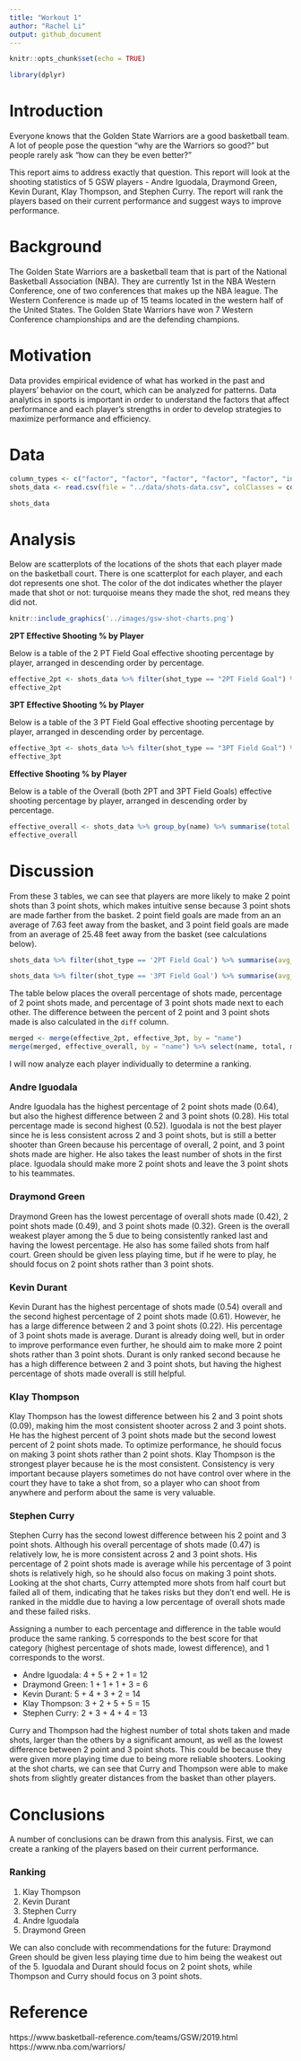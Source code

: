 ```yaml
---
title: "Workout 1"
author: "Rachel Li"
output: github_document
---
```


```r
knitr::opts_chunk$set(echo = TRUE)
```

```r
library(dplyr)
```

# Introduction 

Everyone knows that the Golden State Warriors are a good basketball team. A lot of people pose the question "why are the Warriors so good?" but people rarely ask "how can they be even better?"

This report aims to address exactly that question. This report will look at the shooting statistics of 5 GSW players - Andre Iguodala, Draymond Green, Kevin Durant, Klay Thompson, and Stephen Curry. The report will rank the players based on their current performance and suggest ways to improve performance. 

# Background 

The Golden State Warriors are a basketball team that is part of the National Basketball Association (NBA). They are currently 1st in the NBA Western Conference, one of two conferences that makes up the NBA league. The Western Conference is made up of 15 teams located in the western half of the United States. The Golden State Warriors have won 7 Western Conference championships and are the defending champions. 

# Motivation 

Data provides empirical evidence of what has worked in the past and players' behavior on the court, which can be analyzed for patterns. Data analytics in sports is important in order to understand the factors that affect performance and each player's strengths in order to develop strategies to maximize performance and efficiency. 

# Data

```r
column_types <- c("factor", "factor", "factor", "factor", "factor", "integer", "integer", "factor", "factor", "factor", "integer", "factor", "integer", "integer", "factor", "integer")
shots_data <- read.csv(file = "../data/shots-data.csv", colClasses = column_types, row.names = 1)
```

```r
shots_data
```

# Analysis

Below are scatterplots of the locations of the shots that each player made on the basketball court. There is one scatterplot for each player, and each dot represents one shot. The color of the dot indicates whether the player made that shot or not: turquoise means they made the shot, red means they did not.

```r
knitr::include_graphics('../images/gsw-shot-charts.png')
```

**2PT Effective Shooting % by Player**

Below is a table of the 2 PT Field Goal effective shooting percentage by player, arranged in descending order by percentage.

```r
effective_2pt <- shots_data %>% filter(shot_type == "2PT Field Goal") %>% group_by(name) %>% summarise(total = length(shot_type), made = sum(shot_made_flag == "shot_yes"), perc_made_2 = made / total) %>% arrange(desc(perc_made_2))
effective_2pt
```

**3PT Effective Shooting % by Player**

Below is a table of the 3 PT Field Goal effective shooting percentage by player, arranged in descending order by percentage.

```r
effective_3pt <- shots_data %>% filter(shot_type == "3PT Field Goal") %>% group_by(name) %>% summarise(total = length(shot_type), made = sum(shot_made_flag == "shot_yes"), perc_made_3 = made / total) %>% arrange(desc(perc_made_3))
effective_3pt
```

**Effective Shooting % by Player**

Below is a table of the Overall (both 2PT and 3PT Field Goals) effective shooting percentage by player, arranged in descending order by percentage.

```r
effective_overall <- shots_data %>% group_by(name) %>% summarise(total = length(shot_type), made = sum(shot_made_flag == "shot_yes"), perc_made = made / total) %>% arrange(desc(perc_made))
effective_overall
```

# Discussion 

From these 3 tables, we can see that players are more likely to make 2 point shots than 3 point shots, which makes intuitive sense because 3 point shots are made farther from the basket. 2 point field goals are made from an an average of 7.63 feet away from the basket, and 3 point field goals are made from an average of 25.48 feet away from the basket (see calculations below).

```r
shots_data %>% filter(shot_type == '2PT Field Goal') %>% summarise(avg_distance = mean(shot_distance))
```

```r
shots_data %>% filter(shot_type == '3PT Field Goal') %>% summarise(avg_distance = mean(shot_distance))
```

The table below places the overall percentage of shots made, percentage of 2 point shots made, and percentage of 3 point shots made next to each other. The difference between the percent of 2 point and 3 point shots made is also calculated in the `diff` column. 

```r
merged <- merge(effective_2pt, effective_3pt, by = "name")
merge(merged, effective_overall, by = "name") %>% select(name, total, made, perc_made, perc_made_2, perc_made_3) %>% mutate(diff = perc_made_2 - perc_made_3)
```

I will now analyze each player individually to determine a ranking.

### Andre Iguodala

Andre Iguodala has the highest percentage of 2 point shots made (0.64), but also the highest difference between 2 and 3 point shots (0.28). His total percentage made is second highest (0.52). Iguodala is not the best player since he is less consistent across 2 and 3 point shots, but is still a better shooter than Green because his percentage of overall, 2 point, and 3 point shots made are higher. He also takes the least number of shots in the first place. Iguodala should make more 2 point shots and leave the 3 point shots to his teammates. 

### Draymond Green 

Draymond Green has the lowest percentage of overall shots made (0.42), 2 point shots made (0.49), and 3 point shots made (0.32). Green is the overall weakest player among the 5 due to being consistently ranked last and having the lowest percentage. He also has some failed shots from half court. Green should be given less playing time, but if he were to play, he should focus on 2 point shots rather than 3 point shots. 

### Kevin Durant

Kevin Durant has the highest percentage of shots made (0.54) overall and the second highest percentage of 2 point shots made (0.61). However, he has a large difference between 2 and 3 point shots (0.22). His percentage of 3 point shots made is average. Durant is already doing well, but in order to improve performance even further, he should aim to make more 2 point shots rather than 3 point shots. Durant is only ranked second because he has a high difference between 2 and 3 point shots, but having the highest percentage of shots made overall is still helpful.

### Klay Thompson 

Klay Thompson has the lowest difference between his 2 and 3 point shots (0.09), making him the most consistent shooter across 2 and 3 point shots. He has the highest percent of 3 point shots made but the second lowest percent of 2 point shots made. To optimize performance, he should focus on making 3 point shots rather than 2 point shots. Klay Thompson is the strongest player because he is the most consistent. Consistency is very important because players sometimes do not have control over where in the court they have to take a shot from, so a player who can shoot from anywhere and perform about the same is very valuable. 

### Stephen Curry 

Stephen Curry has the second lowest difference between his 2 point and 3 point shots. Although his overall percentage of shots made (0.47) is relatively low, he is more consistent across 2 and 3 point shots. His percentage of 2 point shots made is average while his percentage of 3 point shots is relatively high, so he should also focus on making 3 point shots. Looking at the shot charts, Curry attempted more shots from half court but failed all of them, indicating that he takes risks but they don't end well. He is ranked in the middle due to having a low percentage of overall shots made and these failed risks. 

Assigning a number to each percentage and difference in the table would produce the same ranking. 5 corresponds to the best score for that category (highest percentage of shots made, lowest difference), and 1 corresponds to the worst.

* Andre Iguodala: 4 + 5 + 2 + 1 = 12
* Draymond Green: 1 + 1 + 1 + 3 = 6
* Kevin Durant: 5 + 4 + 3 + 2 = 14
* Klay Thompson: 3 + 2 + 5 + 5 = 15
* Stephen Curry: 2 + 3 + 4 + 4 = 13

Curry and Thompson had the highest number of total shots taken and made shots, larger than the others by a significant amount, as well as the lowest difference between 2 point and 3 point shots. This could be because they were given more playing time due to being more reliable shooters. Looking at the shot charts, we can see that Curry and Thompson were able to make shots from slightly greater distances from the basket than other players.  

# Conclusions 

A number of conclusions can be drawn from this analysis. First, we can create a ranking of the players based on their current performance.

### Ranking 

1. Klay Thompson
2. Kevin Durant
3. Stephen Curry
4. Andre Iguodala
5. Draymond Green

We can also conclude with recommendations for the future: Draymond Green should be given less playing time due to him being the weakest out of the 5. Iguodala and Durant should focus on 2 point shots, while Thompson and Curry should focus on 3 point shots. 

# Reference

https://www.basketball-reference.com/teams/GSW/2019.html
https://www.nba.com/warriors/ 